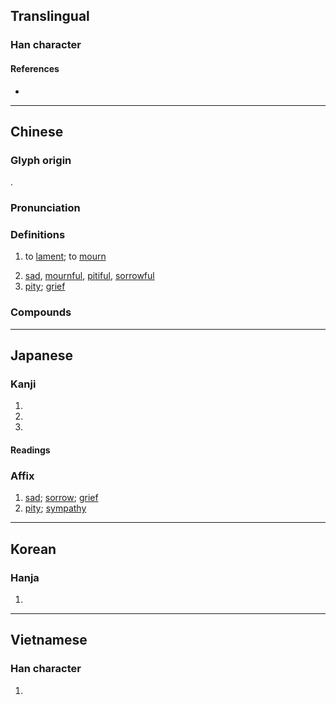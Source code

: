 {{character info/new}}
==Translingual==

===Han character===
{{Han char|rn=30|rad=口|as=06|sn=9|four=00732|canj=YRHV|ids=⿳亠口𧘇}}

====References====
* {{Han ref|kx=0188.110|dkj=03580|dj=0407.110|hdz=10620.100|uh=54C0|ud=21696|bh=AB73|bd=43891}}

----

==Chinese==
{{zh-forms}}

===Glyph origin===
{{Han etym}}
{{Han compound|ls=psc|衣|口|c1=p|c2=s|t2=mouth}}.

===Pronunciation===
{{zh-pron
|m=āi
|m-s=
|c=oi1
|c-t=
|g=
|h=pfs=ôi;gd=oi1
|j=
|mb=uói
|md=ăi
|mn=ai
|mn-t=ai1
|w=2e
|x=
|mc=y
|oc=y
|cat=v,a,n
}}

===Definitions===
{{zh-hanzi}}

# to [[lament]]; to [[mourn]]
#: {{zh-x|哀悼|to lament, to mourn}}
#: {{zh-x|哀求|to beg, to implore}}
# [[sad]], [[mournful]], [[pitiful]], [[sorrowful]]
# [[pity]]; [[grief]]
#: {{zh-x|哀痛|to grieve, grief}}

===Compounds===
{{zh-der|哀傷|哀哭|哀歌:elegy|七哀|乞哀告憐|可哀|哀兵|哀兵必勝|哀冊|哀厲|哀吟|哀告|哀哀|哀哀欲絕|哀哉|哀子|哀家|哀弔|哀思|哀怨|哀恫|哀悼|哀悽|哀愁|哀愍|哀感頑豔|哀慟|哀憐|哀懇|哀戚|哀啟|哀杖|哀榮|哀樂|哀歎|哀毀骨立|哀求|哀江南賦|哀江頭|哀泣|哀王孫|哀痛|哀矜|哀素|哀絲豪竹|哀而不傷|哀腸百轉|哀號|哀訴|哀詔|哀誄|哀豔|哀輓|哀辭|哀音|哀鳴|哀鴻|哀鴻遍地|哀鴻遍野|喜怒哀樂|嗚呼哀哉|孤哀子|息哀|悲哀|憂國哀民|於呼哀哉|獨弦哀歌|生榮死哀|矜哀|節哀|節哀順變|羊角哀|致哀|舉哀|苦苦哀求|莫里哀|誌哀|銜哀致誠|鴻雁哀鳴|默哀}}

----

==Japanese==

===Kanji===
{{ja-kanji|grade=c|rs=口06}}

# {{l|en|pathetic}}
# {{l|en|grief}}
# {{l|en|sorrow}}

====Readings====
{{ja-readings
|goon=あい, お
|kanon=あい
|kun=あわ-れ, あわ-れむ, かな-し.い
}}
{{ja-kanjitab|あい|yomi=o}}
===Affix===
{{ja-pos|affix|あい}}

# [[sad]]; [[sorrow]]; [[grief]]
# [[pity]]; [[sympathy]]

----

==Korean==

===Hanja===
{{ko-hanja|hangeul=애|mr=ae}}

# {{defn|lang=ko|sort=口06}}

----

==Vietnamese==

===Han character===
{{vi-hantu|[[ai]]|rs=口06}}

# {{defn|lang=vi|sort=口06}}